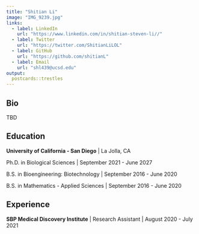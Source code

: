 ```yaml
---
title: "Shitian Li"
image: "IMG_9239.jpg"
links:
  - label: LinkedIn
    url: "https://www.linkedin.com/in/shitian-steven-li//"
  - label: Twitter
    url: "https://twitter.com/ShitianLiLOL"
  - label: GitHub
    url: "https://github.com/shitianL"
  - label: Email
    url: "shl439@ucsd.edu"
output:
  postcards::trestles
---
```

 
## Bio

TBD

## Education

**University of California - San Diego** | La Jolla, CA

Ph.D. in Biological Sciences | September 2021 - June 2027

B.S. in Bioengineering: Biotechnology | September 2016 - June 2020

B.S. in Mathematics - Applied Sciences | September 2016 - June 2020

## Experience

**SBP Medical Discovery Institute** | Research Assistant | August 2020 - July 2021
